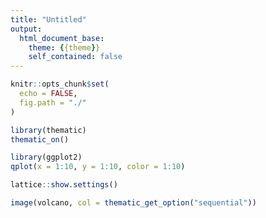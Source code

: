 ```yaml
---
title: "Untitled"
output: 
  html_document_base:
    theme: {{theme}}
    self_contained: false
---
```


```r
knitr::opts_chunk$set(
  echo = FALSE,
  fig.path = "./"
)
```

```r
library(thematic)
thematic_on()
```

```r
library(ggplot2)
qplot(x = 1:10, y = 1:10, color = 1:10)
```

```r
lattice::show.settings()
```

```r
image(volcano, col = thematic_get_option("sequential"))
```
